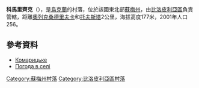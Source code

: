 {{coord|50|55|25|N|34|11|59|E|scale:100000_region:UA|display=title}}

'''科馬里齊克'''（{{lang-uk|Комарицьке}}），是[[烏克蘭|烏克蘭]]的村落，位於該國東北部[[蘇梅州|蘇梅州]]，由[[比洛皮利亞區|比洛皮利亞區]]負責管轄，距離[[奧列克桑德里夫卡_(比洛皮利亞區)|奧列克桑德里夫卡]]和[[托夫斯塔_(比洛皮利亞區)|托夫斯塔]]2公里，海拔高度177米，2001年人口256。

==參考資料==
* [http://w1.c1.rada.gov.ua/pls/z7502/A005?rdat1=02.02.2010&rf7571=28707 Комарицьке]
* [http://weather.in.ua/ua/symskaja/11178 Погода в селі ] {{Wayback|url=http://weather.in.ua/ua/symskaja/11178 |date=20111219230906 }}

{{DEFAULTSORT:Комарицьке}}

[[Category:蘇梅州村落|Category:蘇梅州村落]]
[[Category:比洛皮利亞區村落|Category:比洛皮利亞區村落]]


{{Sumy-geo-stub}}